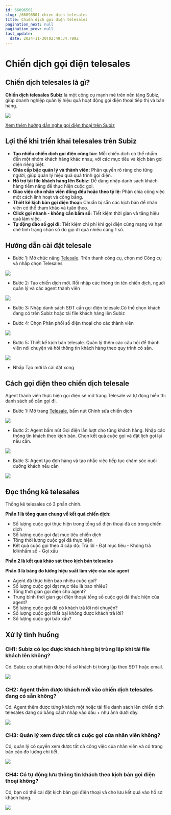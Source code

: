 ```yaml
---
id: 66096501
slug: /66096501-chien-dich-telesales
title: Chiến dịch gọi điện telesales
pagination_next: null
pagination_prev: null
last_update:
  date: 2024-11-30T02:49:34.789Z
---
```


# Chiến dịch gọi điện telesales

## Chiến dịch telesales là gì?


<b>Chiến dịch telesales Subiz</b> là một công cụ mạnh mẽ trên nền tảng Subiz, giúp doanh nghiệp quản lý hiệu quả hoạt động gọi điện thoại tiếp thị và bán hàng. 




![](https://vcdn.subiz-cdn.com/file/fisgyrdjvcoqaeghxvop_acpxkgumifuoofoosble/unnamed.png)


[Xem thêm hướng dẫn nghe gọi điện thoại trên Subiz](https://subiz.com.vn/docs/900316123-su-dung-tong-dai)
## Lợi thế khi triển khai telesales trên Subiz


- <b>Tạo nhiều chiến dịch gọi điện cùng lúc:</b> Mỗi chiến dịch có thể nhắm đến một nhóm khách hàng khác nhau, với các mục tiêu và kịch bản gọi điện riêng biệt.
- <b>Chia cấp bậc quản lý và thành viên:</b> Phân quyền rõ ràng cho từng người, giúp quản lý hiệu quả quá trình gọi điện.
- <b>Hỗ trợ tải file khách hàng lên Subiz:</b> Dễ dàng nhập danh sách khách hàng tiềm năng để thực hiện cuộc gọi.
- <b>Giao việc cho nhân viên đồng đều hoặc theo tỷ lệ:</b> Phân chia công việc một cách linh hoạt và công bằng.
- <b>Thiết kế kịch bản gọi điện thoại:</b> Chuẩn bị sẵn các kịch bản để nhân viên có thể tham khảo và tuân theo.
- <b>Click gọi nhanh - không cần bấm số:</b> Tiết kiệm thời gian và tăng hiệu quả làm việc.
- <b>Tự động đảo số gọi đi:</b> Tiết kiệm chi phí khi gọi điện cùng mạng và hạn chế tình trạng chặn số do gọi đi quá nhiều cùng 1 số.
## Hướng dẫn cài đặt telesale


- Bước 1: Mở chức năng [Telesale](https://app.subiz.com.vn/telesale-list). Trên thanh công cụ, chọn mở Công cụ và nhấp chọn Telesales 


![](https://vcdn.subiz-cdn.com/file/fisgyraytaxmxgxtzxjd_acpxkgumifuoofoosble/unnamed.png)

- Bước 2: Tạo chiến dịch mới. Rồi nhập các thông tin tên chiến dịch, người quản lý và các agent thành viên




![](https://vcdn.subiz-cdn.com/file/fisgyraywikhmiuvezry_acpxkgumifuoofoosble/unnamed.png)




- Bước 3: Nhập danh sách SĐT cần gọi điện telesale.Có thể chọn khách đang có trên Subiz hoặc tải file khách hàng lên Subiz



- Bước 4: Chọn Phân phối số điện thoại cho các thành viên


![](https://vcdn.subiz-cdn.com/file/fisgyrayzoydeboivejz_acpxkgumifuoofoosble/unnamed.png)


- Bước 5: Thiết kế kịch bản telesale. Quản lý thêm các câu hỏi để thành viên nói chuyện và hỏi thông tin khách hàng theo quy trình có sẵn.


![](https://vcdn.subiz-cdn.com/file/fisgyrdjzkxbebjczqrh_acpxkgumifuoofoosble/unnamed.png)
- Nhấp Tạo mới là cài đặt xong
## Cách gọi điện theo chiến dịch telesale


Agent thành viên thực hiện gọi điện sẽ mở trang Telesale và tự động hiển thị danh sách số cần gọi đi.



- Bước 1: Mở trang [Telesale](https://app.subiz.com.vn/telesale-list), bấm nút Chỉnh sửa chiến dịch




![](https://vcdn.subiz-cdn.com/file/fisgyrazfvwmieufdhky_acpxkgumifuoofoosble/unnamed.png)




- Bước 2: Agent bấm nút Gọi điện lần lượt cho từng khách hàng. Nhập các thông tin khách theo kịch bản. Chọn kết quả cuộc gọi và đặt lịch gọi lại nếu cần.




![](https://vcdn.subiz-cdn.com/file/fisgyrazjmlzhleumqil_acpxkgumifuoofoosble/unnamed.png)




- Bước 3: Agent tạo đơn hàng và tạo nhắc việc tiếp tục chăm sóc nuôi dưỡng khách nếu cần




![](https://vcdn.subiz-cdn.com/file/fisgyrazngpmwooxqusx_acpxkgumifuoofoosble/unnamed.png)
## Đọc thống kê telesales


Thống kê telesales có 3 phần chính.

<b>Phần 1 là tổng quan chung về kết quả chiến dịch:</b>

- Số lượng cuộc gọi thực hiện trong tổng số điện thoại đã có trong chiến dịch
- Số lượng cuộc gọi đạt mục tiêu chiến dịch
- Tổng thời lượng cuộc gọi đã thực hiện
- Kết quả cuộc gọi theo 4 cấp độ: Trả lời - Đạt mục tiêu - Không trả lời/nhầm số - Gọi xấu

<b>Phần 2 là kết quả khảo sát theo kịch bản telesales</b>

<b>Phần 3 là bảng đo lường hiệu suất làm việc của các agent</b>

- Agent đã thực hiện bao nhiêu cuộc gọi?
- Số lượng cuộc gọi đạt mục tiêu là bao nhiêu?
- Tổng thời gian gọi điện cho agent?
- Trung bình thời gian gọi điện thoại/ tổng số cuộc gọi đã thực hiện của agent?
- Số lượng cuộc gọi đã có khách trả lời nói chuyện?
- Số lượng cuộc gọi thất bại không được khách trả lời?
- Số lượng cuộc gọi báo xấu?
## Xử lý tình huống

### CH1: Subiz có lọc được khách hàng bị trùng lặp khi tải file khách lên không?


Có. Subiz có phát hiện được hồ sơ khách bị trùng lặp theo SĐT hoặc email.


![](https://vcdn.subiz-cdn.com/file/fisgyrazritdappatgwx_acpxkgumifuoofoosble/unnamed.png)

### CH2: Agent thêm được khách mới vào chiến dịch telesales đang có sẵn không?


Có. Agent thêm được từng khách một hoặc tải file danh sách lên chiến dịch telesales đang có bằng cách nhấp vào dấu + như ảnh dưới đây.


![](https://vcdn.subiz-cdn.com/file/fisgyrdkegukosltpeii_acpxkgumifuoofoosble/unnamed.png)



### CH3: Quản lý xem được tất cả cuộc gọi của nhân viên không?


Có, quản lý có quyền xem được tất cả công việc của nhân viên và có trang báo cáo đo lường chi tiết.




![](https://vcdn.subiz-cdn.com/file/fisgyrazxivzmkfynlof_acpxkgumifuoofoosble/unnamed.png)

### CH4: Có tự động lưu thông tin khách theo kịch bản gọi điện thoại không?


Có, bạn có thể cài đặt kịch bản gọi điện thoại và cho lưu kết quả vào hồ sơ khách hàng.




![](https://vcdn.subiz-cdn.com/file/fisgyrdjzkxbebjczqrh_acpxkgumifuoofoosble/unnamed.png)